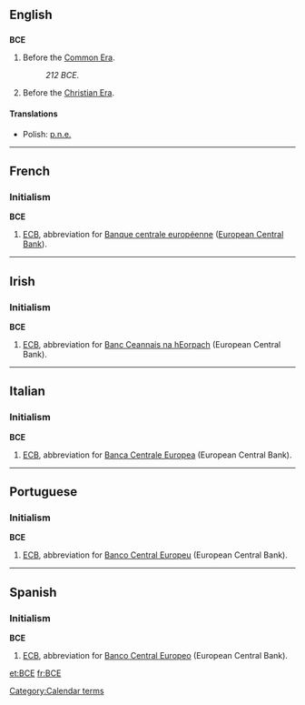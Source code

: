 {{see|все|всё}}
==English==

==={{initialism}}===
'''BCE'''

# Before the [[Common Era]].
#: ''212 BCE''.
# Before the [[Christian Era]].

====Translations====
{{top}}
{{mid}}
*Polish: [[p.n.e.]] {{italbrac|przed naszą erą}}
{{bottom}}

----

==French==

===Initialism===
'''BCE'''

# [[ECB]], abbreviation for [[Banque centrale européenne]] ([[European Central Bank]]).

----

==Irish==

===Initialism===
'''BCE'''

# [[ECB]], abbreviation for [[Banc Ceannais na hEorpach]] (European Central Bank).

----

==Italian==

===Initialism===
'''BCE'''

# [[ECB]], abbreviation for [[Banca Centrale Europea]] (European Central Bank).

----

==Portuguese==

===Initialism===
'''BCE'''

# [[ECB]], abbreviation for [[Banco Central Europeu]] (European Central Bank).

----

==Spanish==

===Initialism===
'''BCE'''

# [[ECB]], abbreviation for [[Banco Central Europeo]] (European Central Bank).

[[Category:Calendar terms]]

[[et:BCE]]
[[fr:BCE]]